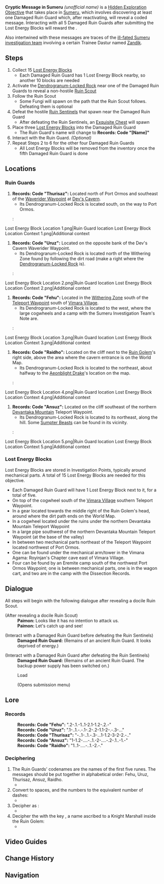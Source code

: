 {{See also|Cryptic Message in Dragonspine}}
{{Hidden Exploration Objectives Infobox
|image      = Cryptic Message in Sumeru.png
|type       = Unordered
|region     = Sumeru
|area       = Ardravi Valley
|loc        = 
|characters = Paimon; Traveler
}}
'''Cryptic Message in Sumeru''' ''(unofficial name)'' is a [[Hidden Exploration Objective]] that takes place in [[Sumeru]], which involves discovering at least one Damaged Ruin Guard which, after reactivating, will reveal a coded message. Interacting with all 5 Damaged Ruin Guards after submitting the Lost Energy Blocks will reward the {{Achievement|In the Name of Anfortas}}.

Also intertwined with these messages are traces of the [[Zandik's Legacy|ill-fated Sumeru investigation team]] involving a certain Trainee Dastur named [[Zandik]].

==Steps==
# Collect 15 [[Lost Energy Block]]s
#* Each Damaged Ruin Guard has 1 Lost Energy Block nearby, so another 10 blocks are needed
# Activate the [[Dendrogranum-Locked Rock]] near one of the Damaged Ruin Guards to reveal a non-hostile [[Ruin Scout]]
# Follow the Ruin Scout
#*Some Fungi will spawn on the path that the Ruin Scout follows. Defeating them is optional
# Defeat the hostile [[Ruin Sentinel]]s that spawn near the Damaged Ruin Guard
#*After defeating the Ruin Sentinels, an [[Exquisite Chest]] will spawn
# Place three [[Lost Energy Block]]s into the Damaged Ruin Guard
#*The Ruin Guard's name will change to '''Records: Code "[Name]"'''
# Interact with the Ruin Guard. ''(Optional)''
# Repeat Steps 2 to 6 for the other four Damaged Ruin Guards
#* All Lost Energy Blocks will be removed from the inventory once the fifth Damaged Ruin Guard is done

==Locations==
===Ruin Guards===
#'''Records: Code "Thurisaz":''' Located north of Port Ormos and southeast of the [[Waverider Waypoint]] at [[Dev's Cavern]].
#*Its Dendrogranum-Locked Rock is located south, on the way to Port Ormos.
#:<gallery>
Lost Energy Block Location 1.png|Ruin Guard location
Lost Energy Block Location Context 1.png|Additional context
</gallery>
#'''Records: Code "Uruz":''' Located on the opposite bank of the Dev's Cavern Waverider Waypoint.
#*Its Dendrogranum-Locked Rock is located north of the Withering Zone found by following the dirt road (make a right where the [[Dendrogranum-Locked Rock]] is).
#:<gallery>
Lost Energy Block Location 2.png|Ruin Guard location
Lost Energy Block Location Context 2.png|Additional context
</gallery>
#'''Records: Code "Fehu":''' Located in the [[Withering Zone]] south of the [[Teleport Waypoint]] south of [[Vimara Village]].
#*Its Dendrogranum-Locked Rock is located to the west, where the large cogwheels and a camp with the Sumeru Investigation Team's Note are.
#:<gallery>
Lost Energy Block Location 3.png|Ruin Guard location
Lost Energy Block Location Context 3.png|Additional context
</gallery>
#'''Records: Code "Raidho":''' Located on the cliff next to the [[Ruin Golem]]'s right side, above the area where the cavern entrance is on the World Map.
#*Its Dendrogranum-Locked Rock is located to the northeast, about halfway to the [[Aeonblight Drake]]'s location on the map.
#:<gallery>
Lost Energy Block Location 4.png|Ruin Guard location
Lost Energy Block Location Context 4.png|Additional context
</gallery>
#'''Records: Code "Ansuz":''' Located on the cliff southeast of the northern [[Devantaka Mountain]] Teleport Waypoint.
#*Its Dendrogranum-Locked Rock is located to its northeast, along the hill. Some [[Sumpter Beast]]s can be found in its vicinity.
#:<gallery>
Lost Energy Block Location 5.png|Ruin Guard location
Lost Energy Block Location Context 5.png|Additional context
</gallery>

===Lost Energy Blocks===
{{See Also|Lost Energy Block#Locations}}
Lost Energy Blocks are stored in Investigation Points, typically around mechanical parts. A total of 15 Lost Energy Blocks are needed for this objective.
* Each Damaged Ruin Guard will have 1 Lost Energy Block next to it, for a total of five.
* On top of the cogwheel south of the [[Vimara Village]] southern Teleport Waypoint.
* In a gear located towards the middle right of the Ruin Golem's head, around where the dirt path ends on the World Map.
* In a cogwheel located under the ruins under the northern Devantaka Mountain Teleport Waypoint
* In a large pipe southwest of the northern Devantaka Mountain Teleport Waypoint (at the base of the valley)
* In between two mechanical parts northeast of the Teleport Waypoint located northwest of Port Ormos.
* One can be found under the mechanical arm/tower in the Vimana Agama: Royinjan's Chapter cave east of Vimara Village.
* Four can be found by an Eremite camp south of the northwest Port Ormos Waypoint; one is between mechanical parts, one is in the wagon cart, and two are in the camp with the Dissection Records.

==Dialogue==
All steps will begin with the following dialogue after revealing a docile Ruin Scout.
{{Dialogue Start}}
;(After revealing a docile Ruin Scout)
:'''Paimon:''' Looks like it has no intention to attack us.
:'''Paimon:''' Let's catch up and see!

;(Interact with a Damaged Ruin Guard before defeating the Ruin Sentinels)
:'''Damaged Ruin Guard:''' (Remains of an ancient Ruin Guard. It looks deprived of energy.)

;(Interact with a Damaged Ruin Guard after defeating the Ruin Sentinels)
:'''Damaged Ruin Guard:''' (Remains of an ancient Ruin Guard. The backup power supply has been switched on.)
:{{DIcon|Quest}} Load
:;(Opens submission menu)
{{Dialogue End}}

==Lore==
{{Quote|We [[Schwanenritter]]s have fought to the last one|Decoded message}}
===Records===
{{Dialogue Start}}
:'''Records: Code "Fehu":''' ".2-.1.-1..1-2.1-1.2-.2.-"
:'''Records: Code "Uruz":''' ".1-..1.-.-.1-.2-.2-1.1-2-.-.3-..."
:'''Records: Code "Thurisaz":''' "-..1-..1.-.3-...1-1.2-3-2-2.-.."
:'''Records: Code "Ansuz":''' "1-1.2-....-..1.-2-....-.2-.1..-1.-"
:'''Records: Code "Raidho":''' "1..1-....-..1.-2.-."
{{Dialogue End}}

===Deciphering===
#The Ruin Guards' codenames are the names of the first five {{w|Futhark}} runes. The messages should be put together in alphabetical order: Fehu, Uruz, Thurisaz, Ansuz, Raidho.
#*{{F|.2-.1.-1..1-2.1-1.2-.2.-.1-..1.-.-.1-.2-.2-1.1-2-.-.3-...-..1-..1.-.3-...1-1.2-3-2-2.-..1-1.2-....-..1.-2-....-.2-.1..-1.-1..1-....-..1.-2.-.}}
#Convert {{F|-}} to spaces, and the numbers to the equivalent number of dashes:
#*{{F|.-- .-. -..- --.- -.-- .--. .- ..-. . .- .-- .-- -.- -- . .--- ... ..- ..-. .--- ...- -.-- --- -- --. ..- -.-- .... ..-. -- .... .-- .-.. -. -..- .... ..-. --. .}}
#Decipher as {{w|Morse code}}:
#*{{F|WRXQYPAFEAWWKMEJSUFJVYOMGUYHFMHWLNXHFGE}}
#Decipher the {{w|Vigenère cipher}} with the key {{F|ANFORTAS}}, a name ascribed to a Knight Marshall inside the Ruin Golem:
#*{{F|WESCHWANENRITTERSHAVEFOUGHTTOTHELASTONE}}

==Video Guides==
{{EVT
|video1   = https://youtu.be/qu1NkMoba6o
|caption1 = Cryptic Message in Sumeru: All Lost Energy Block Locations
}}

==Change History==
{{Change History|3.0}}

==Navigation==
{{Hidden Exploration Objective Navbox|Unordered}}
